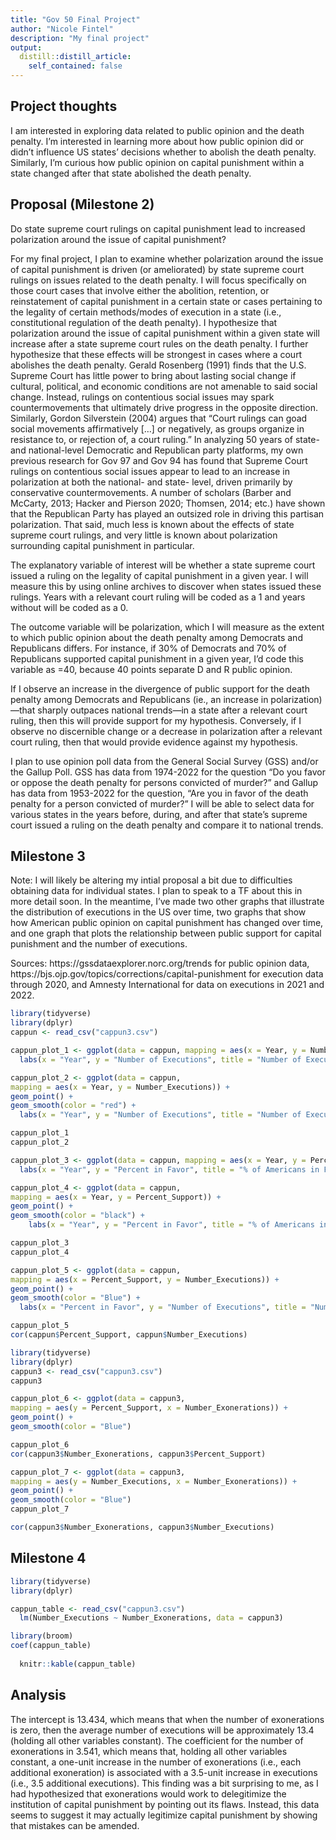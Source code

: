 ```yaml
---
title: "Gov 50 Final Project"
author: "Nicole Fintel"
description: "My final project"
output:
  distill::distill_article:
    self_contained: false
---
```




## Project thoughts

I am interested in exploring data related to public opinion and the death penalty. I'm interested in learning more about how public opinion did or didn't influence US states' decisions whether to abolish the death penalty. Similarly, I'm curious how public opinion on capital punishment within a state changed after that state abolished the death penalty.

## Proposal (Milestone 2)

Do state supreme court rulings on capital punishment lead to increased polarization around the issue of capital punishment? 

For my final project, I plan to examine whether polarization around the issue of capital punishment is driven (or ameliorated) by state supreme court rulings on issues related to the death penalty. I will focus specifically on those court cases that involve either the abolition, retention, or reinstatement of capital punishment in a certain state or cases pertaining to the legality of certain methods/modes of execution in a state (i.e., constitutional regulation of the death penalty). I hypothesize that polarization around the issue of capital punishment within a given state will increase after a state supreme court rules on the death penalty. I further hypothesize that these effects will be strongest in cases where a court abolishes the death penalty. Gerald Rosenberg (1991) finds that the U.S. Supreme Court has little power to bring about lasting social change if cultural, political, and economic conditions are not amenable to said social change. Instead, rulings on contentious social issues may spark countermovements that ultimately drive progress in the opposite direction. Similarly, Gordon Silverstein (2004) argues that “Court rulings can goad social movements affirmatively [...] or negatively, as groups organize in resistance to, or rejection of, a court ruling.” In analyzing 50 years of state- and national-level Democratic and Republican party platforms, my own previous research for Gov 97 and Gov 94 has found that Supreme Court rulings on contentious social issues appear to lead to an increase in polarization at both the national- and state- level, driven primarily by conservative countermovements. A number of scholars (Barber and McCarty, 2013; Hacker and Pierson 2020; Thomsen, 2014; etc.) have shown that the Republican Party has played an outsized role in driving this partisan polarization. That said, much less is known about the effects of state supreme court rulings, and very little is known about polarization surrounding capital punishment in particular. 

The explanatory variable of interest will be whether a state supreme court issued a ruling on the legality of capital punishment in a given year. I will measure this by using online archives to discover when states issued these rulings. Years with a relevant court ruling will be coded as a 1 and years without will be coded as a 0.

The outcome variable will be polarization, which I will measure as the extent to which public opinion about the death penalty among Democrats and Republicans differs. For instance, if 30% of Democrats and 70% of Republicans supported capital punishment in a given year, I’d code this variable as =40, because 40 points separate D and R public opinion.

If I observe an increase in the divergence of public support for the death penalty among Democrats and Republicans (ie., an increase in polarization)—that sharply outpaces national trends—in a state after a relevant court ruling, then this will provide support for my hypothesis. Conversely, if I observe no discernible change or a decrease in polarization after a relevant court ruling, then that would provide evidence against my hypothesis.

I plan to use opinion poll data from the General Social Survey (GSS) and/or the Gallup Poll. GSS has data from 1974-2022 for the question “Do you favor or oppose the death penalty for persons convicted of murder?” and Gallup has data from 1953-2022 for the question, “Are you in favor of the death penalty for a person convicted of murder?” I will be able to select data for various states in the years before, during, and after that state’s supreme court issued a ruling on the death penalty and compare it to national trends. 


## Milestone 3

Note: I will likely be altering my intial proposal a bit due to difficulties obtaining data for individual states. I plan to speak to a TF about this in more detail soon. In the meantime, I've made two other graphs that illustrate the distribution of executions in the US over time, two graphs that show how American public opinion on capital punishment has changed over time, and one graph that plots the relationship between public support for capital punishment and the number of executions.

Sources: https://gssdataexplorer.norc.org/trends for public opinion data,  https://bjs.ojp.gov/topics/corrections/capital-punishment for execution data through 2020, and Amnesty International for data on executions in 2021 and 2022.

```r
library(tidyverse)
library(dplyr)
cappun <- read_csv("cappun3.csv")

cappun_plot_1 <- ggplot(data = cappun, mapping = aes(x = Year, y = Number_Executions)) + geom_line(color = "red") +
  labs(x = "Year", y = "Number of Executions", title = "Number of Executions in the United States per Year", caption = "Sources: US Department of Justice & Amnesty International")

cappun_plot_2 <- ggplot(data = cappun,
mapping = aes(x = Year, y = Number_Executions)) +
geom_point() +
geom_smooth(color = "red") +
  labs(x = "Year", y = "Number of Executions", title = "Number of Executions in the United States per Year", caption = "Sources: US Department of Justice & Amnesty International")

cappun_plot_1
cappun_plot_2
```

```r
cappun_plot_3 <- ggplot(data = cappun, mapping = aes(x = Year, y = Percent_Support)) + geom_line() +
  labs(x = "Year", y = "Percent in Favor", title = "% of Americans in Favor of Capital Punishment for Homicide by Year", caption = "Source: General Social Survey")

cappun_plot_4 <- ggplot(data = cappun,
mapping = aes(x = Year, y = Percent_Support)) +
geom_point() +
geom_smooth(color = "black") +
    labs(x = "Year", y = "Percent in Favor", title = "% of Americans in Favor of Capital Punishment for Homicide by Year", caption = "Source: General Social Survey")

cappun_plot_3
cappun_plot_4
```


```r
cappun_plot_5 <- ggplot(data = cappun,
mapping = aes(x = Percent_Support, y = Number_Executions)) +
geom_point() +
geom_smooth(color = "Blue") +
  labs(x = "Percent in Favor", y = "Number of Executions", title = "Number of Executions vs. Support for Capital Punishment", caption = "Sources: General Social Survey, US Department of Justice, and Amnesty International")

cappun_plot_5
cor(cappun$Percent_Support, cappun$Number_Executions)
```

```r
library(tidyverse)
library(dplyr)
cappun3 <- read_csv("cappun3.csv")
cappun3

cappun_plot_6 <- ggplot(data = cappun3,
mapping = aes(y = Percent_Support, x = Number_Exonerations)) +
geom_point() +
geom_smooth(color = "Blue")

cappun_plot_6
cor(cappun3$Number_Exonerations, cappun3$Percent_Support)

cappun_plot_7 <- ggplot(data = cappun3,
mapping = aes(y = Number_Executions, x = Number_Exonerations)) +
geom_point() +
geom_smooth(color = "Blue")
cappun_plot_7

cor(cappun3$Number_Exonerations, cappun3$Number_Executions)
```

## Milestone 4 

```r
library(tidyverse)
library(dplyr)

cappun_table <- read_csv("cappun3.csv")
  lm(Number_Executions ~ Number_Exonerations, data = cappun3)

library(broom)
coef(cappun_table)
  
  knitr::kable(cappun_table)
```
## Analysis
The intercept is 13.434, which means that when the number of exonerations is zero, then the average number of executions will be approximately 13.4 (holding all other variables constant). The coefficient for the number of exonerations in 3.541, which means that, holding all other variables constant, a one-unit increase in the number of exonerations (i.e., each additional exoneration) is associated with a 3.5-unit increase in executions (i.e., 3.5 additional executions). This finding was a bit surprising to me, as I had hypothesized that exonerations would work to delegitimize the institution of capital punishment by pointing out its flaws. Instead, this data seems to suggest it may actually legitimize capital punishment by showing that mistakes can be amended. 
